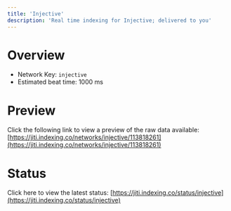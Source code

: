 ```yaml
---
title: 'Injective'
description: 'Real time indexing for Injective; delivered to you'
---
```


# Overview
- Network Key: `injective`
- Estimated beat time: 1000 ms

# Preview
Click the following link to view a preview of the raw data available: [https://jiti.indexing.co/networks/injective/113818261](https://jiti.indexing.co/networks/injective/113818261)

# Status
Click here to view the latest status: [https://jiti.indexing.co/status/injective](https://jiti.indexing.co/status/injective)
